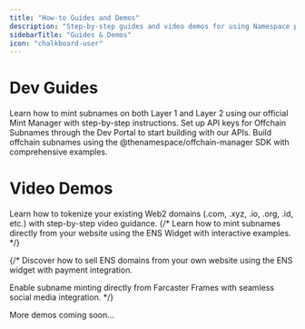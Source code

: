 ```yaml
---
title: "How-to Guides and Demos"
description: "Step-by-step guides and video demos for using Namespace products and services."
sidebarTitle: "Guides & Demos"
icon: "chalkboard-user"
---
```


# Dev Guides

<Columns cols={3}>
  <Card title="Mint L1 & L2 Subnames" icon="plus" href="../developer-guide/guide/mint-l1-l2-subnames">
    Learn how to mint subnames on both Layer 1 and Layer 2 using our official Mint Manager with step-by-step instructions.
  </Card>
  <Card title="Generate API Keys" icon="key" href="../user-guide/dev-portal/api-keys">
    Set up API keys for Offchain Subnames through the Dev Portal to start building with our APIs.
  </Card>
  <Card title="Create Offchain Subnames" icon="code" href="../developer-guide/guide/create-offchain-subnames">
    Build offchain subnames using the @thenamespace/offchain-manager SDK with comprehensive examples.
  </Card>
</Columns>

# Video Demos

<Columns cols={2}>
  <Card title="Tokenize Web2 Domains" icon="globe" href="https://www.loom.com/share/991b55eb55bc41c29210fa1e01b013ad">
    Learn how to tokenize your existing Web2 domains (.com, .xyz, .io, .org, .id, etc.) with step-by-step video guidance.
  </Card>
  {/*   
<Card title="ENS Widget Integration" icon="layout" arrow="true">
  Learn how to mint subnames directly from your website using the ENS Widget with interactive examples.
</Card> */}
</Columns>

{/* <Columns cols={2}>
<Card title="Sell ENS Domains" icon="shopping-cart" arrow="true">
  Discover how to sell ENS domains from your own website using the ENS widget with payment integration.
</Card>

<Card title="Farcaster Frame Integration" icon="heart" arrow="true">
  Enable subname minting directly from Farcaster Frames with seamless social media integration.
</Card>
</Columns> */}

<div className="mt-8 text-center">
<p className="text-sm text-gray-500 dark:text-gray-400">
More demos coming soon...</p>

</div>